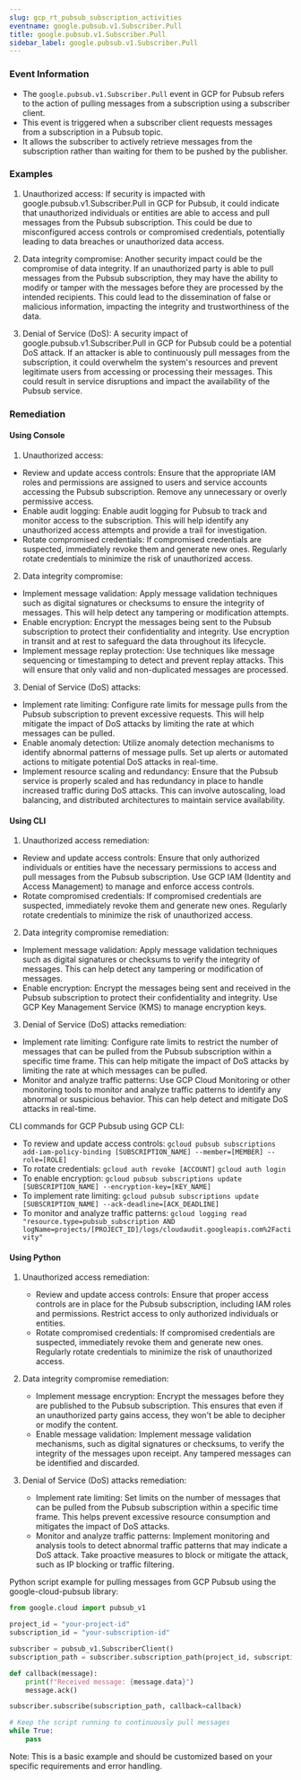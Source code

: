 ```yaml
--- 
slug: gcp_rt_pubsub_subscription_activities
eventname: google.pubsub.v1.Subscriber.Pull
title: google.pubsub.v1.Subscriber.Pull
sidebar_label: google.pubsub.v1.Subscriber.Pull
---
```

                       
### Event Information

- The `google.pubsub.v1.Subscriber.Pull` event in GCP for Pubsub refers to the action of pulling messages from a subscription using a subscriber client.
- This event is triggered when a subscriber client requests messages from a subscription in a Pubsub topic.
- It allows the subscriber to actively retrieve messages from the subscription rather than waiting for them to be pushed by the publisher.


### Examples

1. Unauthorized access: If security is impacted with google.pubsub.v1.Subscriber.Pull in GCP for Pubsub, it could indicate that unauthorized individuals or entities are able to access and pull messages from the Pubsub subscription. This could be due to misconfigured access controls or compromised credentials, potentially leading to data breaches or unauthorized data access.

2. Data integrity compromise: Another security impact could be the compromise of data integrity. If an unauthorized party is able to pull messages from the Pubsub subscription, they may have the ability to modify or tamper with the messages before they are processed by the intended recipients. This could lead to the dissemination of false or malicious information, impacting the integrity and trustworthiness of the data.

3. Denial of Service (DoS): A security impact of google.pubsub.v1.Subscriber.Pull in GCP for Pubsub could be a potential DoS attack. If an attacker is able to continuously pull messages from the subscription, it could overwhelm the system's resources and prevent legitimate users from accessing or processing their messages. This could result in service disruptions and impact the availability of the Pubsub service.

### Remediation

#### Using Console

1. Unauthorized access:
- Review and update access controls: Ensure that the appropriate IAM roles and permissions are assigned to users and service accounts accessing the Pubsub subscription. Remove any unnecessary or overly permissive access.
- Enable audit logging: Enable audit logging for Pubsub to track and monitor access to the subscription. This will help identify any unauthorized access attempts and provide a trail for investigation.
- Rotate compromised credentials: If compromised credentials are suspected, immediately revoke them and generate new ones. Regularly rotate credentials to minimize the risk of unauthorized access.

2. Data integrity compromise:
- Implement message validation: Apply message validation techniques such as digital signatures or checksums to ensure the integrity of messages. This will help detect any tampering or modification attempts.
- Enable encryption: Encrypt the messages being sent to the Pubsub subscription to protect their confidentiality and integrity. Use encryption in transit and at rest to safeguard the data throughout its lifecycle.
- Implement message replay protection: Use techniques like message sequencing or timestamping to detect and prevent replay attacks. This will ensure that only valid and non-duplicated messages are processed.

3. Denial of Service (DoS) attacks:
- Implement rate limiting: Configure rate limits for message pulls from the Pubsub subscription to prevent excessive requests. This will help mitigate the impact of DoS attacks by limiting the rate at which messages can be pulled.
- Enable anomaly detection: Utilize anomaly detection mechanisms to identify abnormal patterns of message pulls. Set up alerts or automated actions to mitigate potential DoS attacks in real-time.
- Implement resource scaling and redundancy: Ensure that the Pubsub service is properly scaled and has redundancy in place to handle increased traffic during DoS attacks. This can involve autoscaling, load balancing, and distributed architectures to maintain service availability.

#### Using CLI

1. Unauthorized access remediation:
- Review and update access controls: Ensure that only authorized individuals or entities have the necessary permissions to access and pull messages from the Pubsub subscription. Use GCP IAM (Identity and Access Management) to manage and enforce access controls.
- Rotate compromised credentials: If compromised credentials are suspected, immediately revoke them and generate new ones. Regularly rotate credentials to minimize the risk of unauthorized access.

2. Data integrity compromise remediation:
- Implement message validation: Apply message validation techniques such as digital signatures or checksums to verify the integrity of messages. This can help detect any tampering or modification of messages.
- Enable encryption: Encrypt the messages being sent and received in the Pubsub subscription to protect their confidentiality and integrity. Use GCP Key Management Service (KMS) to manage encryption keys.

3. Denial of Service (DoS) attacks remediation:
- Implement rate limiting: Configure rate limits to restrict the number of messages that can be pulled from the Pubsub subscription within a specific time frame. This can help mitigate the impact of DoS attacks by limiting the rate at which messages can be pulled.
- Monitor and analyze traffic patterns: Use GCP Cloud Monitoring or other monitoring tools to monitor and analyze traffic patterns to identify any abnormal or suspicious behavior. This can help detect and mitigate DoS attacks in real-time.

CLI commands for GCP Pubsub using GCP CLI:
- To review and update access controls:
  `gcloud pubsub subscriptions add-iam-policy-binding [SUBSCRIPTION_NAME] --member=[MEMBER] --role=[ROLE]`
- To rotate credentials:
  `gcloud auth revoke [ACCOUNT]`
  `gcloud auth login`
- To enable encryption:
  `gcloud pubsub subscriptions update [SUBSCRIPTION_NAME] --encryption-key=[KEY_NAME]`
- To implement rate limiting:
  `gcloud pubsub subscriptions update [SUBSCRIPTION_NAME] --ack-deadline=[ACK_DEADLINE]`
- To monitor and analyze traffic patterns:
  `gcloud logging read "resource.type=pubsub_subscription AND logName=projects/[PROJECT_ID]/logs/cloudaudit.googleapis.com%2Factivity"`

#### Using Python

1. Unauthorized access remediation:
   - Review and update access controls: Ensure that proper access controls are in place for the Pubsub subscription, including IAM roles and permissions. Restrict access to only authorized individuals or entities.
   - Rotate compromised credentials: If compromised credentials are suspected, immediately revoke them and generate new ones. Regularly rotate credentials to minimize the risk of unauthorized access.

2. Data integrity compromise remediation:
   - Implement message encryption: Encrypt the messages before they are published to the Pubsub subscription. This ensures that even if an unauthorized party gains access, they won't be able to decipher or modify the content.
   - Enable message validation: Implement message validation mechanisms, such as digital signatures or checksums, to verify the integrity of the messages upon receipt. Any tampered messages can be identified and discarded.

3. Denial of Service (DoS) attacks remediation:
   - Implement rate limiting: Set limits on the number of messages that can be pulled from the Pubsub subscription within a specific time frame. This helps prevent excessive resource consumption and mitigates the impact of DoS attacks.
   - Monitor and analyze traffic patterns: Implement monitoring and analysis tools to detect abnormal traffic patterns that may indicate a DoS attack. Take proactive measures to block or mitigate the attack, such as IP blocking or traffic filtering.

Python script example for pulling messages from GCP Pubsub using the google-cloud-pubsub library:

```python
from google.cloud import pubsub_v1

project_id = "your-project-id"
subscription_id = "your-subscription-id"

subscriber = pubsub_v1.SubscriberClient()
subscription_path = subscriber.subscription_path(project_id, subscription_id)

def callback(message):
    print(f"Received message: {message.data}")
    message.ack()

subscriber.subscribe(subscription_path, callback=callback)

# Keep the script running to continuously pull messages
while True:
    pass
```

Note: This is a basic example and should be customized based on your specific requirements and error handling.


 